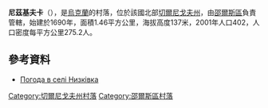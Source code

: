 {{coord|51|39|33|N|32|1|42|E|scale:100000|display=title}}

'''尼茲基夫卡'''（{{lang-uk|Низківка}}），是[[烏克蘭|烏克蘭]]的村落，位於該國北部[[切爾尼戈夫州|切爾尼戈夫州]]，由[[邵爾斯區|邵爾斯區]]負責管轄，始建於1690年，面積1.46平方公里，海拔高度137米，2001年人口402，人口密度每平方公里275.2人。

==參考資料==
* [http://weather.in.ua/ua/chernigovskaja/16961 Погода в селі Низківка] {{Wayback|url=http://weather.in.ua/ua/chernigovskaja/16961 |date=20160305093450 }}

[[Category:切爾尼戈夫州村落|Category:切爾尼戈夫州村落]]
[[Category:邵爾斯區村落|Category:邵爾斯區村落]]


{{Chernihiv-geo-stub}}